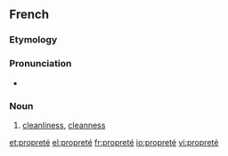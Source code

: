 ==French==

===Etymology===
{{suffix|propre|eté|lang=fr}}

===Pronunciation===
* {{audio|Fr-propreté.ogg|Audio}}

===Noun===
{{fr-noun|f}}

# [[cleanliness]], [[cleanness]]

[[et:propreté]]
[[el:propreté]]
[[fr:propreté]]
[[io:propreté]]
[[vi:propreté]]